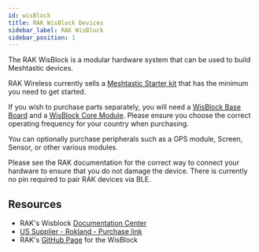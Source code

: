 ```yaml
---
id: wisBlock
title: RAK WisBlock Devices
sidebar_label: RAK WisBlock
sidebar_position: 1
---
```



<!-- RAK LOGO here? -->

The RAK WisBlock is a modular hardware system that can be used to build Meshtastic devices.

RAK Wireless currently sells a [Meshtastic Starter kit](https://store.rakwireless.com/products/wisblock-meshtastic-starter-kit) that has the minimum you need to get started.

If you wish to purchase parts separately, you will need a [WisBlock Base Board](/docs/hardware/devices/rak/base-board) and a [WisBlock Core Module](/docs/hardware/devices/rak/core-module). Please ensure you choose the correct operating frequency for your country when purchasing.

You can optionally purchase peripherals such as a GPS module, Screen, Sensor, or other various modules. 

Please see the RAK documentation for the correct way to connect your hardware to ensure that you do not damage the device. There is currently no pin required to pair RAK devices via BLE.

## Resources

- RAK's Wisblock [Documentation Center](https://docs.rakwireless.com/Product-Categories/WisBlock)
- [US Supplier - Rokland - Purchase link](https://store.rokland.com/products/rak-wireless-wisblock-meshtastic-starter-kit)
- RAK's [GitHub Page](https://github.com/RAKWireless/WisBlock) for the WisBlock
